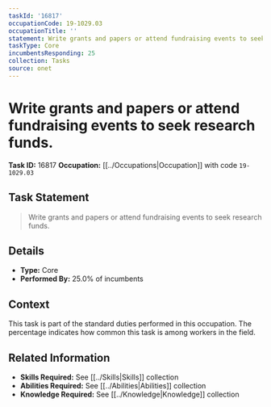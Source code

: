 ```yaml
---
taskId: '16817'
occupationCode: 19-1029.03
occupationTitle: ''
statement: Write grants and papers or attend fundraising events to seek research funds.
taskType: Core
incumbentsResponding: 25
collection: Tasks
source: onet
---
```

# Write grants and papers or attend fundraising events to seek research funds.

**Task ID:** 16817
**Occupation:** [[../Occupations|Occupation]] with code `19-1029.03`

## Task Statement

> Write grants and papers or attend fundraising events to seek research funds.

## Details

- **Type:** Core
- **Performed By:** 25.0% of incumbents

## Context

This task is part of the standard duties performed in this occupation. The percentage indicates how common this task is among workers in the field.

## Related Information

- **Skills Required:** See [[../Skills|Skills]] collection
- **Abilities Required:** See [[../Abilities|Abilities]] collection
- **Knowledge Required:** See [[../Knowledge|Knowledge]] collection
